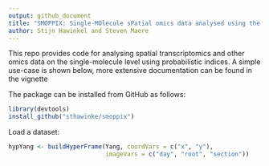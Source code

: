 ```yaml
---
output: github_document
title: "SMOPPIX: Single-MOlecule sPatial omics data analysed using the Probabilistic IndeX"
author: Stijn Hawinkel and Steven Maere
---
```


This repo provides code for analysing spatial transcriptomics and other omics data on the single-molecule level using probabilistic indices. A simple use-case is shown below, more extensive documentation can be found in the vignette

The package can be installed from GitHub as follows:

```r
library(devtools)
install_github("sthawinke/smoppix")
```

Load a dataset:

```r
hypYang <- buildHyperFrame(Yang, coordVars = c("x", "y"), 
                           imageVars = c("day", "root", "section"))
```


